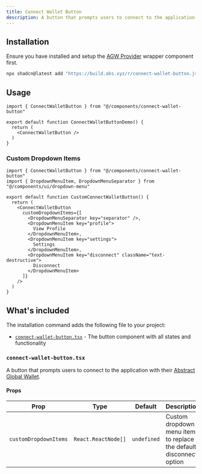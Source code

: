 ```yaml
---
title: Connect Wallet Button
description: A button that prompts users to connect to the application with their Abstract Global Wallet.
---
```


<ComponentPreview name="connect-wallet-button" />


## Installation

Ensure you have installed and setup the [AGW Provider](/docs/essentials/agw-provider) wrapper component first.

```bash
npx shadcn@latest add "https://build.abs.xyz/r/connect-wallet-button.json"
```

## Usage

```tsx
import { ConnectWalletButton } from "@/components/connect-wallet-button"

export default function ConnectWalletButtonDemo() {
  return (
    <ConnectWalletButton />
  )
}
```

### Custom Dropdown Items

```tsx
import { ConnectWalletButton } from "@/components/connect-wallet-button"
import { DropdownMenuItem, DropdownMenuSeparator } from "@/components/ui/dropdown-menu"

export default function CustomConnectWalletButton() {
  return (
    <ConnectWalletButton 
      customDropdownItems={[
        <DropdownMenuSeparator key="separator" />,
        <DropdownMenuItem key="profile">
          View Profile
        </DropdownMenuItem>,
        <DropdownMenuItem key="settings">
          Settings
        </DropdownMenuItem>,
        <DropdownMenuItem key="disconnect" className="text-destructive">
          Disconnect
        </DropdownMenuItem>
      ]}
    />
  )
}
```

## What's included

The installation command adds the following file to your project:

- [`connect-wallet-button.tsx`](#connect-wallet-buttontsx) - The button component with all states and functionality

### `connect-wallet-button.tsx`

A button that prompts users to connect to the application with their [Abstract Global Wallet](https://docs.abs.xyz/abstract-global-wallet/overview). 

<ComponentSource src="registry/new-york/blocks/connect-wallet-button/connect-wallet-button.tsx" />

#### Props

| Prop | Type | Default | Description |
| --- | --- | --- | --- |
| `customDropdownItems` | `React.ReactNode[]` | `undefined` | Custom dropdown menu items to replace the default disconnect option |
